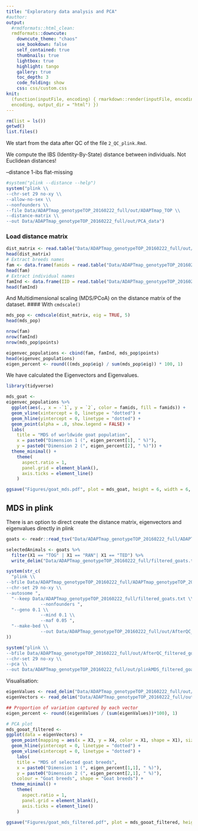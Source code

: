 ```yaml
---
title: "Exploratory data analysis and PCA"
#author:
output:
  #rmdformats::html_clean:
  rmdformats::downcute:
    downcute_theme: "chaos"
    use_bookdown: false
    self_contained: true
    thumbnails: true
    lightbox: true
    highlight: tango
    gallery: true
    toc_depth: 3
    code_folding: show
    css: css/custom.css
knit:
  (function(inputFile, encoding) { rmarkdown::render(inputFile, encoding =
  encoding, output_dir = "html") })
---
```


```r
rm(list = ls())
getwd()
list.files()
```

We start from the data after QC of the file `2_QC_plink.Rmd`.

We compute the IBS (Identity-By-State) distance between individuals.
Not Euclidean distances!

--distance 1-ibs flat-missing

```r
#system("plink --distance --help")
system("plink \\
--chr-set 29 no-xy \\
--allow-no-sex \\
--nonfounders \\
--file Data/ADAPTmap_genotypeTOP_20160222_full/out/ADAPTmap_TOP \\
--distance-matrix \\
--out Data/ADAPTmap_genotypeTOP_20160222_full/out/PCA_data")
```

### Load distance matrix

```r
dist_matrix <- read.table("Data/ADAPTmap_genotypeTOP_20160222_full/out/PCA_data.mdist", header = F)
head(dist_matrix)
# Extract breeds names
fam <- data.frame(famids = read.table("Data/ADAPTmap_genotypeTOP_20160222_full/out/PCA_data.mdist.id")[, 1])
head(fam)
# Extract individual names
famInd <- data.frame(IID = read.table("Data/ADAPTmap_genotypeTOP_20160222_full/out/PCA_data.mdist.id")[, 2])
head(famInd)
```
And Multidimensional scaling (MDS/PCoA) on the distance matrix of the dataset.
#### With `cmdscale()`
```r
mds_pop <- cmdscale(dist_matrix, eig = TRUE, 5)
head(mds_pop)
```
```r
nrow(fam)
nrow(famInd)
nrow(mds_pop$points)

eigenvec_populations <- cbind(fam, famInd, mds_pop$points)
head(eigenvec_populations)
eigen_percent <- round(((mds_pop$eig) / sum(mds_pop$eig)) * 100, 1)
```
We have calculated the Eigenvectors and Eigenvalues.

```r
library(tidyverse)

mds_goat <-
eigenvec_populations %>%
  ggplot(aes(., x = -`1`, y = `2`, color = famids, fill = famids)) +
  geom_vline(xintercept = 0, linetype = "dotted") +
  geom_hline(yintercept = 0, linetype = "dotted") +
  geom_point(alpha = .8, show.legend = FALSE) +
  labs(
    title = "MDS of worldwide goat population",
    x = paste0("Dimension 1 (", eigen_percent[1], " %)"),
    y = paste0("Dimension 2 (", eigen_percent[2], " %)")) +
  theme_minimal() +
    theme(
      aspect.ratio = 1,
      panel.grid = element_blank(),
      axis.ticks = element_line()
    )

ggsave("Figures/goat_mds.pdf", plot = mds_goat, height = 6, width = 6, dpi = 600, device = grDevices::cairo_pdf)

```

## MDS in plink
There is an option to direct create the distance matrix, eigenvectors and eigenvalues directly in plink
```r
goats <- readr::read_tsv("Data/ADAPTmap_genotypeTOP_20160222_full/ADAPTmap_genotypeTOP_20160222_full.fam", col_names = F)

selectedAnimals <- goats %>%
  filter(X1 == "TOG" | X1 == "RAN"| X1 == "TED") %>%
  write_delim("Data/ADAPTmap_genotypeTOP_20160222_full/filtered_goats.txt", col_names = F)
```
```r
system(str_c(
  "plink \\
--bfile Data/ADAPTmap_genotypeTOP_20160222_full/ADAPTmap_genotypeTOP_20160222_full \\
--chr-set 29 no-xy \\
--autosome ",
  "--keep Data/ADAPTmap_genotypeTOP_20160222_full/filtered_goats.txt \\
             --nonfounders ",
  "--geno 0.1 \\
             --mind 0.1 \\
             --maf 0.05 ",
  "--make-bed \\
             --out Data/ADAPTmap_genotypeTOP_20160222_full/out/AfterQC_filtered_goats"
))
```
```r
system("plink \\
--bfile Data/ADAPTmap_genotypeTOP_20160222_full/out/AfterQC_filtered_goats \\
--chr-set 29 no-xy \\
--pca \\
--out Data/ADAPTmap_genotypeTOP_20160222_full/out/plinkMDS_filtered_goats")
```
Visualisation:
```r
eigenValues <- read_delim("Data/ADAPTmap_genotypeTOP_20160222_full/out/plinkMDS_filtered_goats.eigenval", delim = " ", col_names = F)
eigenVectors <- read_delim("Data/ADAPTmap_genotypeTOP_20160222_full/out/plinkMDS_filtered_goats.eigenvec", delim = " ", col_names = F)

## Proportion of variation captured by each vector
eigen_percent <- round((eigenValues / (sum(eigenValues))*100), 1)

# PCA plot
mds_gooat_filtered <-
ggplot(data = eigenVectors) +
  geom_point(mapping = aes(x = X3, y = X4, color = X1, shape = X1), size = 3, show.legend = TRUE ) +
  geom_hline(yintercept = 0, linetype = "dotted") +
  geom_vline(xintercept = 0, linetype = "dotted") +
    labs(
    title = "MDS of selected goat breeds",
    x = paste0("Dimension 1 (", eigen_percent[1,1], " %)"),
    y = paste0("Dimension 2 (", eigen_percent[2,1], " %)"),
    colour = "Goat breeds", shape = "Goat breeds") +
  theme_minimal() +
    theme(
      aspect.ratio = 1,
      panel.grid = element_blank(),
      axis.ticks = element_line()
    )

ggsave("Figures/goat_mds_filtered.pdf", plot = mds_gooat_filtered, height = 6, width = 6, dpi = 600, device = grDevices::cairo_pdf)

```